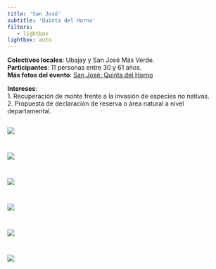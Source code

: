 ```yaml
---
title: 'San José'
subtitle: 'Quinta del Horno'
filters:
   - lightbox
lightbox: auto
---
```


**Colectivos locales**: Ubajay y  San José Más Verde.  
**Participantes**: 11 personas entre 30 y 61 años.  
**Más fotos del evento**: [San José: Quinta del Horno](https://www.flickr.com/photos/biodiversidata/albums/72177720298822963)  

**Intereses**:   
  1. Recuperación de monte frente a la invasión de especies no nativas.  
  2. Propuesta de declaración de reserva o área natural a nivel departamental.  

::: {style="display: grid;grid-template-columns: repeat(auto-fill, minmax(300px, 1fr)); grid-gap: 1em;"}

![](https://static.inaturalist.org/wiki_page_attachments/2995-original.png){group="my-gallery"}

![](https://live.staticflickr.com/65535/52064524833_09b2b0b15c_h.jpg){group="my-gallery"}

![](https://live.staticflickr.com/65535/52064998205_a829469e9b_h.jpg"){group="my-gallery"}

![](https://live.staticflickr.com/65535/52064483921_b7fa159fba_h.jpg){group="my-gallery"}

![](https://live.staticflickr.com/65535/52064485931_7075cab8e4_h.jpg){group="my-gallery"}

![](https://live.staticflickr.com/65535/52064713444_72677d8e1e_h.jpg){group="my-gallery"}
::: 
